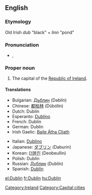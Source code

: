 {{wikipedia}}
==English==

===Etymology===
Old Irish ''dub'' "black" + ''linn'' "pond"

===Pronunciation===
*{{IPA|/ˈdʌblən/}}, {{SAMPA|/"dVbl@n/}}

===Proper noun===
{{en-proper noun}}

# The capital of the [[Republic of Ireland]].

====Translations====
{{top}}
*Bulgarian: [[Дъблин]] (Dəblín)
*Chinese: [[都柏林]] (Dūbólín)
*Dutch: Dublin
*Esperanto: [[Dublino]]
*French: Dublin
*German: Dublin
*Irish Gaelic: [[Baile Átha Cliath]]
{{mid}}
*Italian: [[Dublino]] {{f}}
*Japanese: [[ダブリン]] (Daburin)
*Korean: [[더블린]] (Deobeullin)
*Polish: Dublin
*Russian: [[Дублин]] (Dublín) {{m}}
*Spanish: [[Dublín]]
{{bottom}}

[[Category:Ireland]]
[[Category:Capital cities]]

[[el:Dublin]]
[[fr:Dublin]]
[[hu:Dublin]]